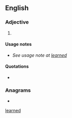 {{also|learned}}
==English==

===Adjective===
{{en-adj}}

# {{lb|en|poetic}} {{alternative spelling of|learned|lang=en}}

====Usage notes====
* ''See usage note at [[learned#Usage notes|learned]]''

====Quotations====
* {{seeCites}}

===Anagrams===
* {{anagrams|en|Darlene|Leander}}

[[Category:English terms spelled with È|learned]]